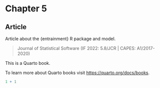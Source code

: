 # Chapter 5

::: {.callout-important}

## Article

Article about the {entrainment} R package and model.

> Journal of Statistical Software (IF 2022: 5.8/JCR | CAPES: A1/2017-2020)

:::

This is a Quarto book.

To learn more about Quarto books visit <https://quarto.org/docs/books>.

```r
1 + 1
```
